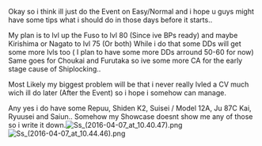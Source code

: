 Okay so i think ill just do the Event on Easy/Normal and i hope u guys might have some tips what i should do in those days before it starts.. 

My plan is to lvl up the Fuso to lvl 80 (Since ive BPs ready) and maybe Kirishima or Nagato to lvl 75 (Or both) While i do that some DDs will get some more lvls too ( I plan to have some more DDs arround 50-60 for now) Same goes for Choukai and Furutaka so ive some more CA for the early stage cause of Shiplocking..

Most Likely my biggest problem will be that i never really lvled a CV much wich ill do later (After the Event) so i hope i somehow can manage.

Any yes i do have some Repuu, Shiden K2, Suisei / Model 12A, Ju 87C Kai, Ryuusei and Saiun.. Somehow my Showcase doesnt show me any of those so i write it down.[[File:Ss_(2016-04-07_at_10.40.47).png|thumb]][[File:Ss_(2016-04-07_at_10.44.46).png|thumb]]<ac_metadata title="Ready for Easy/Normal Mode? 2016 Spring Event"> </ac_metadata>